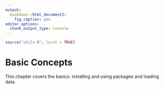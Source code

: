 ```yaml
---
output:
  bookdown::html_document2:
    fig_caption: yes
editor_options:
  chunk_output_type: console
---
```


```r
source("utils.R", local = TRUE)
```

Basic Concepts {#CHAPTER-BASIC-CONCEPTS}
==============

This chapter covers the basics: installing and using packages and loading data.
